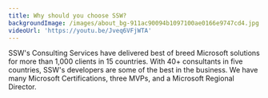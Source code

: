 ```yaml
---
title: Why should you choose SSW?
backgroundImage: /images/about_bg-911ac90094b1097100ae0166e9747cd4.jpg
videoUrl: 'https://youtu.be/Jveq6VFjWTA'
---
```


SSW's Consulting Services have delivered best of breed Microsoft&#x20;
solutions for more than 1,000 clients in 15 countries. With 40+&#x20;
consultants in five countries, SSW's developers are some of the best in&#x20;
the business. We have many Microsoft Certifications, three MVPs, and a&#x20;
Microsoft Regional Director.

